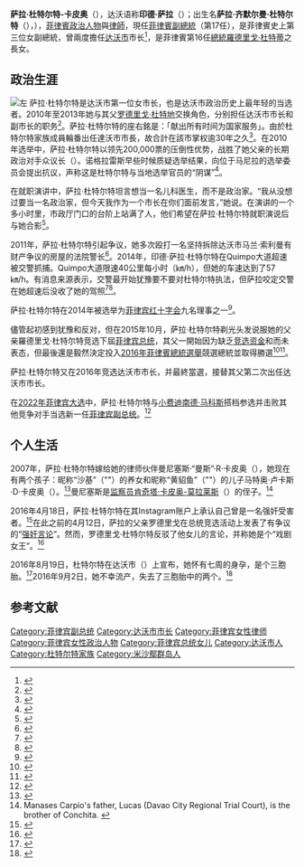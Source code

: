 {{noteTA
|1=zh-tw:杜特蒂;zh-hans:杜特尔特;zh-hk:杜特地;
|2=zh-tw:莎拉;zh-hans:萨拉;
|3=zh-cn:马科斯;zh-hk:馬可斯;zh-tw:馬可仕;zh-sg:马可斯;
}}

{{Infobox officeholder
| name             = 萨拉·杜特尔特-卡皮奥<br />Sara Duterte-Carpio
| image            = Sara Duterte-Carpio in June 2019 (cropped).jpg
| image_size       = 220px
| office = {{PHI}}第17任[[菲律宾副總統|副總統]]
| president = [[小费迪南德·馬可仕|小费迪南德·馬可仕]]
| term_start = 2022年6月30日
| term_end = 
| predecessor     = [[萊妮·羅布雷多|萊妮·羅布雷多]]
| successor = 
| office1           = [[达沃市市长|达沃市市长]]
| term_start1       = 2016年6月30日
| term_end1         = 2022年3月17日
| predecessor1      = [[罗德里戈·杜特尔特|罗德里戈·杜特尔特]]
| successor1        = {{link-en|塞巴斯蒂安·杜特尔特|Sebastian Duterte}}（代理）
| term_start2      = 2010年6月30日
| term_end2        = 2013年6月30日
| predecessor2     = [[罗德里戈·杜特尔特|罗德里戈·杜特尔特]]
| successor2       = [[罗德里戈·杜特尔特|罗德里戈·杜特尔特]]
| birth_name       = 萨拉·齐默尔曼·杜特尔特
| birth_date       = {{birth date and age|1978|5|31|mf=yes}}
| birth_place      = {{PHL}}[[达沃市|达沃市]]
| nationality      = {{flag|PHL}}
| party            = [[基督教穆斯林民主力量黨|基督教穆斯林民主力量黨]]
| parents          = 罗德里戈·杜特尔特<small>（父亲）</small><br>[[伊丽莎白·齐默尔曼|伊丽莎白·齐默尔曼]]<small>（母亲）</small>
| relations        = [[保罗·杜特尔特|保罗·杜特尔特]]<small>（哥哥）</small><br>塞巴斯蒂安·杜特尔特<small>（弟弟）</small><br>维罗尼卡·杜特尔特<small>（同父异母的妹妹）</small>
| spouse           = {{marriage|玛拿西·卡皮奥|2007-10-27}}
| children         = 2
| occupation       = 政治家
| profession       = [[律师|律师]]
| alma_mater       = [[圣佩德罗学院|圣佩德罗学院]]
}}

'''萨拉·杜特尔特-卡皮奥'''（{{lang|en|Sara Duterte-Carpio}}），达沃语称'''印德·萨拉'''（{{lang|en|Inday Sara}}）；出生名'''萨拉·齐默尔曼·杜特尔特'''（{{lang|en|Sara Zimmerman Duterte}}），{{bd|1978年|5月31日||}}），[[菲律賓|菲律賓]][[政治人物|政治人物]]與[[律師|律師]]，現任[[菲律賓副總統|菲律賓副總統]]（第17任），是菲律賓史上第三位女副總統，曾兩度擔任[[达沃市|达沃市]]市长<ref>{{Cite news|url=http://www.sunstar.com.ph/davao/mayor-wants-be-called-inday-sara|title=Mayor wants to be called 'Inday Sara'|date=2010-07-28|newspaper=达沃日星报|deadurl=yes|archiveurl=https://web.archive.org/web/20140416180623/http://www.sunstar.com.ph/davao/mayor-wants-be-called-inday-sara|archivedate=2014-04-16}}</ref>，是菲律賓第16任[[菲律賓總統|總統]][[羅德里戈·杜特爾特|羅德里戈·杜特蒂]]之長女。

== 政治生涯 ==
[[File:Sara_Duterte_interview.jpg|左]]
萨拉·杜特尔特是达沃市第一位女市长，也是达沃市政治历史上最年轻的当选者。2010年至2013年她与其父[[罗德里戈·杜特地|罗德里戈·杜特地]]交换角色，分别担任达沃市市长和副市长的职务<ref>{{Cite news|url=http://www.philstar.com/Article.aspx?articleId=574393&publicationSubCategoryId=67|title=Nograles subject Duterte's daughter|date=2010-07-10|newspaper=达沃日星报|accessdate=2016-09-20|archive-date=2012-09-07|archive-url=https://archive.fo/20120907233714/www.philstar.com/Article.aspx?articleId=574393&publicationSubCategoryId=67|dead-url=no}}</ref>。萨拉·杜特尔特的座右銘是：「献出所有时间为国家服务」。由於杜特尔特家族成員輪番出任達沃市市長，故合計在該市掌权逾30年之久<ref>{{cite news | url = http://mabuhaycity.com/forums/philippines-news-talk/15888-who-sara-duterte.html | title = Who is Sara Duterte | newspaper = Mabuhay City | date = 2011-07-05 | accessdate = 2016-09-20 | archive-date = 2016-08-23 | archive-url = https://web.archive.org/web/20160823070342/http://mabuhaycity.com/forums/philippines-news-talk/15888-who-sara-duterte.html | dead-url = no }}</ref>。在2010年选举中，萨拉·杜特尔特以领先200,000票的压倒性优势，战胜了她父亲的长期政治对手众议长{{link-en|普洛斯彼罗·诺格拉雷斯|Prospero Nograles}}（{{lang|en|Prospero Nograles}}）。诺格拉雷斯早些时候质疑选举结果，向位于马尼拉的选举委员会提出抗议，声称这是杜特尔特与当地选举官员的“阴谋”<ref>{{cite news | url = http://www.philstar.com/Article.aspx?articleId=574393&publicationSubCategoryId=67 | title = Nograles subject Duterte's daughter | newspaper = 达沃日星报 | date = 2010-07-10 | accessdate = 2016-09-20 | archive-date = 2012-09-07 | archive-url = https://archive.fo/20120907233714/www.philstar.com/Article.aspx?articleId=574393&publicationSubCategoryId=67 | dead-url = no }}</ref>。

在就职演讲中，萨拉·杜特尔特坦言想当一名儿科医生，而不是政治家。“我从没想过要当一名政治家，但今天我作为一个市长在你们面前发言，”她说。在演讲的一个多小时里，市政厅门口的台阶上站满了人，他们希望在萨拉·杜特尔特就职演说后与她合影<ref>{{cite news | url = http://www.mindanews.com/index.php?option=com_content&task=view&id=3183 | title = Sara Duterte | newspaper = MindaNews.com | date = 2010-07-10 | accessdate = 2016-09-21 | archive-date = 2010-07-09 | archive-url = https://web.archive.org/web/20100709222417/http://www.mindanews.com/index.php?option=com_content&task=view&id=3183 | dead-url = no }}</ref>。

2011年，萨拉·杜特尔特引起争议，她多次殴打一名坚持拆除达沃市马兰·索利曼有财产争议的房屋的法院警长<ref>{{cite news | url = http://newsinfo.inquirer.net/20369/davao-mayor-punches-sheriff-over-demolition-of-shanties-2 | title = Davao mayor Duterte punches sheriff over demolition of shanties | newspaper = 菲律宾每日询问者报 | date = 2011-07-01 | accessdate = 2016-09-21 | archive-date = 2021-03-24 | archive-url = https://web.archive.org/web/20210324063329/https://newsinfo.inquirer.net/20369/davao-mayor-punches-sheriff-over-demolition-of-shanties-2 | dead-url = no }}</ref>。2014年，印德·萨拉·杜特尔特在Quimpo大道超速被交警抓捕。Quimpo大道限速40公里每小时（㎞/h），但她的车速达到了57㎞/h。有消息来源表示，交警最开始犹豫要不要对杜特尔特执法，但萨拉咬定交警在她超速后没收了她的驾照<ref>{{cite news | url = http://newsinfo.inquirer.net/563355/dutertes-daughter-apprehended-for-overspeeding-in-davao-city | title = Ex-Davao mayor fined for speeding | newspaper = 菲律宾每日询问者报 | date = 2014-01-15 | accessdate = 2016-09-21 | archive-date = 2021-03-09 | archive-url = https://web.archive.org/web/20210309153527/https://newsinfo.inquirer.net/563355/dutertes-daughter-apprehended-for-overspeeding-in-davao-city | dead-url = no }}</ref><ref>{{cite news | url = http://www.rappler.com/nation/47982-davao-ex-mayor-duterte-caught-for-overspeeding | title = Only in Davao: Ex-mayor Duterte caught for speeding | newspaper = Rappler | date = 2014-01-15 | accessdate = 2016-09-21 | archive-date = 2020-02-15 | archive-url = https://web.archive.org/web/20200215110039/https://www.rappler.com/nation/47982-davao-ex-mayor-duterte-caught-for-overspeeding | dead-url = no }}</ref>。

萨拉·杜特尔特在2014年被选举为[[菲律宾红十字会|菲律宾红十字会]]九名理事之一<ref>{{cite news | url = http://archive.sunstar.com.ph/davao/local-news/2014/01/28/sara-duterte-elected-red-cross-nat-l-board-325433 | title = Sara Duterte elected to Red Cross nat’l board | newspaper = 达沃日星报 | date = 2014-01-28 | accessdate = 2016-09-21 | archive-date = 2016-03-04 | archive-url = https://web.archive.org/web/20160304045906/http://archive.sunstar.com.ph/davao/local-news/2014/01/28/sara-duterte-elected-red-cross-nat-l-board-325433 | dead-url = no }}</ref>。

儘管起初感到犹豫和反对，但在2015年10月，萨拉·杜特尔特剃光头发说服她的父亲羅德里戈·杜特尔特竞选下屆[[菲律宾总统|菲律宾总统]]，其父一開始因为缺乏[[竞选资金|竞选资金]]和{{link-en|政治机器|Political machine}}而未表态，但最後還是毅然決定投入[[2016年菲律賓總統選舉|2016年菲律賓總統選舉]]競選總統並取得勝選<ref>{{cite news|title=Inday Sara shaves head in support of Duterte's presidential run|url=http://www.gmanetwork.com/news/story/540625/news/nation/inday-sara-shaves-head-in-support-of-duterte-s-presidential-run|accessdate=2016-01-06|publisher=全球媒体艺术新闻在线|date=2015-10-14|archive-date=2016-09-20|archive-url=https://web.archive.org/web/20160920014444/http://www.gmanetwork.com/news/story/540625/news/nation/inday-sara-shaves-head-in-support-of-duterte-s-presidential-run|dead-url=no}}</ref><ref>{{cite news|last1=Hegina|first1=Aries Joseph|title=LOOK: Did Sara Duterte shave head to urge pa to run for president?|url=http://newsinfo.inquirer.net/730845/look-did-sara-duterte-shave-head-to-urge-pa-to-run-for-president|accessdate=2016-01-06|publisher=菲律宾每日询问者报|date=2015-10-14|archive-date=2020-11-08|archive-url=https://web.archive.org/web/20201108132821/https://newsinfo.inquirer.net/730845/look-did-sara-duterte-shave-head-to-urge-pa-to-run-for-president|dead-url=no}}</ref>。

萨拉·杜特尔特又在2016年竞选达沃市市长，并最終當選，接替其父第二次出任达沃市市长。

在[[2022年菲律宾总统选举|2022年菲律宾大选]]中，萨拉·杜特尔特与[[小费迪南德·马科斯|小费迪南德·马科斯]]搭档参选并击败其他竞争对手当选新一任[[菲律宾副总统|菲律宾副总统]]。<ref>{{cite web|url=https://newsinfo.inquirer.net/1595200/marcos-duterte-head-for-landslide-win|title=Marcos, Duterte head for landslide win}}</ref>

== 个人生活 ==
2007年，萨拉·杜特尔特嫁给她的律师伙伴曼尼塞斯·“曼斯”·R·卡皮奥（{{lang|en|Manases "Mans" R. Carpio}}），她现在有两个孩子：昵称“沙基”（"{{lang|en|Sharky}}"）的养女和昵称“黄貂鱼”（"{{lang|en|Stingray}}"）的儿子马特奥·卢卡斯·D·卡皮奥（{{lang|en|Mateo Lucas D. Carpio}}）。<ref>{{cite news | url = http://www.sunstar.com.ph/davao/local-news/2013/04/04/it-s-boy-mayor-sara-duterte-275858 | title = It’s a boy for Mayor Sara Duterte | newspaper = 达沃日星报 | date = 2013-04-04 | accessdate = 2016-09-21 | archive-date = 2015-04-02 | archive-url = https://web.archive.org/web/20150402160014/http://www.sunstar.com.ph/davao/local-news/2013/04/04/it-s-boy-mayor-sara-duterte-275858 | dead-url = no }}</ref>曼尼塞斯是[[申诉专员|监察员]][[肯奇塔·卡皮奥-莫拉莱斯|肯奇塔·卡皮奥-莫拉莱斯]]（{{lang|en|Conchita Carpio-Morales}}）的侄子。<ref>Manases Carpio's father, Lucas (Davao City Regional Trial Court), is the brother of Conchita. {{cite news | url = http://manilastandardtoday.com/news/-main-stories/206057/morales-inhibits-self-from-dutertes-cases.html | title = Morales inhibits self from Dutertes’ cases | newspaper = 马尼拉今日标准报 | date = 2016-05-20 | access-date = 2016-09-21 | archive-url = https://web.archive.org/web/20160610094202/http://manilastandardtoday.com/news/-main-stories/206057/morales-inhibits-self-from-dutertes-cases.html | archive-date = 2016-06-10 | dead-url = yes }}</ref>

2016年4月18日，萨拉·杜特尔特在其Instagram账户上承认自己曾是一名强奸受害者。<ref>{{cite news|last1=del Callar|first1=Michaela|title=Sara Duterte says she too was raped; not offended by dad Digong's 'joke'|url=http://www.gmanetwork.com/news/story/563157/news/nation/sara-duterte-says-she-too-was-raped-not-offended-by-dad-digong-s-joke|accessdate=2016-04-21|publisher=全球媒体艺术|date=2016-04-18|archive-date=2016-10-08|archive-url=https://web.archive.org/web/20161008031510/http://www.gmanetwork.com/news/story/563157/news/nation/sara-duterte-says-she-too-was-raped-not-offended-by-dad-digong-s-joke|dead-url=no}}</ref>在此之前的4月12日，萨拉的父亲罗德里戈在总统竞选活动上发表了有争议的“[[罗德里戈·杜特地#.E5.A5.B3.E5.82.B3.E6.95.99.E5.A3.AB.E4.BA.8B.E4.BB.B6|强奸言论]]”。然而，罗德里戈·杜特尔特反驳了他女儿的言论，并称她是个“戏剧女王”。<ref>{{cite news|last1=Campbell|first1=Charlie|title=The Philippine Election Front-Runner Calls His Daughter a 'Drama Queen' for Saying She Was Raped|url=http://time.com/4300382/rodrigo-duterte-philippines-daughter-rape-sara-inday-president-jacqueline-hamill/|accessdate=2016-04-21|publisher=CNN|date=2016-04-20|archive-date=2016-04-20|archive-url=https://web.archive.org/web/20160420125837/http://time.com/4300382/rodrigo-duterte-philippines-daughter-rape-sara-inday-president-jacqueline-hamill/|dead-url=no}}</ref>

2016年8月19日，杜特尔特在达沃市{{link-en|卡达雅万节|Kadayawan Festival}}（{{lang|en|Kadayawan Festival}}）上宣布，她怀有七周的身孕，是个三胞胎。<ref>{{cite web |url=http://www.sunstar.com.ph/davao/local-news/2016/08/19/mayor-sara-duterte-carpio-pregnant-triplets-492428 |title=Mayor Sara Duterte-Carpio pregnant with triplets |work=达沃日星报 |date=2016-08-19 |accessdate=2016-08-19 |archive-date=2018-01-09 |archive-url=https://web.archive.org/web/20180109184116/http://www.sunstar.com.ph/davao/local-news/2016/08/19/mayor-sara-duterte-carpio-pregnant-triplets-492428 |dead-url=no }}</ref>2016年9月2日，她不幸流产，失去了三胞胎中的两个。<ref>{{cite web |url=http://www.sunstar.com.ph/davao/local-news/2016/09/08/davao-city-mayor-sara-loses-2-triplets-496423 |title=Davao City Mayor Sara loses 2 of triplets |work=达沃日星报 |date=2016-09-08 |accessdate=2016-09-08 |archive-date=2018-01-09 |archive-url=https://web.archive.org/web/20180109235520/http://www.sunstar.com.ph/davao/local-news/2016/09/08/davao-city-mayor-sara-loses-2-triplets-496423 |dead-url=yes }}</ref>

==参考文献==
{{reflist|2}}
{{菲律賓副總統}}
{{DEFAULTSORT: Duterte, Sara}}
[[Category:菲律宾副总统|Category:菲律宾副总统]]
[[Category:达沃市市长|Category:达沃市市长]]
[[Category:菲律宾女性律师|Category:菲律宾女性律师]]
[[Category:菲律宾女性政治人物|Category:菲律宾女性政治人物]]
[[Category:菲律宾总统女儿|Category:菲律宾总统女儿]]
[[Category:达沃市人|Category:达沃市人]]
[[Category:杜特尔特家族|Category:杜特尔特家族]]
[[Category:米沙鄢群岛人|Category:米沙鄢群岛人]]